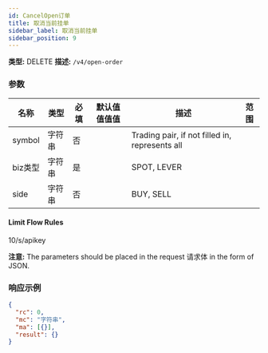```yaml
---
id: CancelOpen订单
title: 取消当前挂单
sidebar_label: 取消当前挂单
sidebar_position: 9
---
```


**类型:** DELETE **描述:** `/v4/open-order`

### 参数

| 名称 | 类型 | 必填 | 默认值值值值 | 描述 | 范围 |
| --- | --- | --- | --- | --- | --- |
| symbol | 字符串 | 否 |  | Trading pair, if not filled in, represents all |  |
| biz类型 | 字符串 | 是 |  | SPOT, LEVER |  |
| side | 字符串 | 否 |  | BUY, SELL |  |

#### **Limit Flow Rules**

10/s/apikey

**注意:** The parameters should be placed in the request 请求体 in the form of JSON.

### 响应示例

```json title="响应"
{
  "rc": 0,
  "mc": "字符串",
  "ma": [{}],
  "result": {}
}
```
